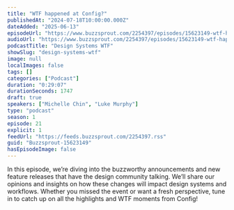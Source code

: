 ```yaml
---
title: "WTF happened at Config?"
publishedAt: "2024-07-18T10:00:00.000Z"
dateAdded: "2025-06-13"
episodeUrl: "https://www.buzzsprout.com/2254397/episodes/15623149-wtf-happened-at-config.mp3"
audioUrl: "https://www.buzzsprout.com/2254397/episodes/15623149-wtf-happened-at-config.mp3"
podcastTitle: "Design Systems WTF"
showSlug: "design-systems-wtf"
image: null
localImages: false
tags: []
categories: ["Podcast"]
duration: "0:29:07"
durationSeconds: 1747
draft: true
speakers: ["Michelle Chin", "Luke Murphy"]
type: "podcast"
season: 1
episode: 21
explicit: 1
feedUrl: "https://feeds.buzzsprout.com/2254397.rss"
guid: "Buzzsprout-15623149"
hasEpisodeImage: false
---
```

In this episode, we’re diving into the buzzworthy announcements and new feature releases that have the design community talking. We’ll share our opinions and insights on how these changes will impact design systems and workflows. Whether you missed the event or want a fresh perspective, tune in to catch up on all the highlights and WTF moments from Config!
